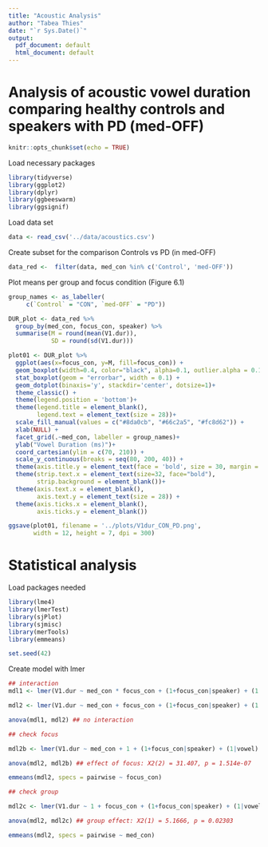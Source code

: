 ---
title: "Acoustic Analysis"
author: "Tabea Thies"
date: "`r Sys.Date()`"
output:
  pdf_document: default
  html_document: default
---

# Analysis of acoustic vowel duration comparing healthy controls and speakers with PD (med-OFF)

```{r setup, include=FALSE}
knitr::opts_chunk$set(echo = TRUE)
```

Load necessary packages

```{r load_tidyverse, warning = FALSE, message = FALSE}
library(tidyverse)
library(ggplot2)
library(dplyr)
library(ggbeeswarm)
library(ggsignif)
```

Load data set

```{r load_counts, message = FALSE, warning = FALSE}
data <- read_csv('../data/acoustics.csv')

```

Create subset for the comparison Controls vs PD (in med-OFF)

```{r, message = FALSE, warning = FALSE}
data_red <-  filter(data, med_con %in% c('Control', 'med-OFF'))
```

Plot means per group and focus condition (Figure 6.1)

```{r, message = FALSE, warning = FALSE}

group_names <- as_labeller(
     c(`Control` = "CON", `med-OFF` = "PD"))

DUR_plot <- data_red %>% 
  group_by(med_con, focus_con, speaker) %>% 
  summarise(M = round(mean(V1.dur)),
            SD = round(sd(V1.dur)))

plot01 <- DUR_plot %>%
  ggplot(aes(x=focus_con, y=M, fill=focus_con)) +
  geom_boxplot(width=0.4, color="black", alpha=0.1, outlier.alpha = 0.1) +
  stat_boxplot(geom = "errorbar", width = 0.1) + 
  geom_dotplot(binaxis='y', stackdir='center', dotsize=1)+
  theme_classic() +
  theme(legend.position = 'bottom')+
  theme(legend.title = element_blank(),
        legend.text = element_text(size = 28))+
  scale_fill_manual(values = c("#8da0cb", "#66c2a5", "#fc8d62")) +
  xlab(NULL) +
  facet_grid(.~med_con, labeller = group_names)+
  ylab("Vowel Duration (ms)")+
  coord_cartesian(ylim = c(70, 210)) + 
  scale_y_continuous(breaks = seq(80, 200, 40)) +
  theme(axis.title.y = element_text(face = 'bold', size = 30, margin = margin(r = 30)))+
  theme(strip.text.x = element_text(size=32, face="bold"),
        strip.background = element_blank())+
  theme(axis.text.x = element_blank(),
        axis.text.y = element_text(size = 28)) +
  theme(axis.ticks.x = element_blank(), 
        axis.ticks.y = element_blank())

ggsave(plot01, filename = '../plots/V1dur_CON_PD.png',
       width = 12, height = 7, dpi = 300)
```

# Statistical analysis

Load packages needed

```{r, message = FALSE, warning = FALSE}
library(lme4)
library(lmerTest)
library(sjPlot)
library(sjmisc)
library(merTools)
library(emmeans)

set.seed(42)
```

Create model with lmer

```{r, message = FALSE, warning = FALSE}

## interaction 
mdl1 <- lmer(V1.dur ~ med_con * focus_con + (1+focus_con|speaker) + (1|vowel) + (1|cons), data_red, REML = FALSE)

mdl2 <- lmer(V1.dur ~ med_con + focus_con + (1+focus_con|speaker) + (1|vowel) + (1|cons), data_red, REML = FALSE)

anova(mdl1, mdl2) ## no interaction

## check focus

mdl2b <- lmer(V1.dur ~ med_con + 1 + (1+focus_con|speaker) + (1|vowel) + (1|cons), data_red, REML = FALSE)

anova(mdl2, mdl2b) ## effect of focus: X2(2) = 31.407, p = 1.514e-07

emmeans(mdl2, specs = pairwise ~ focus_con)

## check group

mdl2c <- lmer(V1.dur ~ 1 + focus_con + (1+focus_con|speaker) + (1|vowel) + (1|cons), data_red, REML = FALSE)

anova(mdl2, mdl2c) ## group effect: X2(1) = 5.1666, p = 0.02303

emmeans(mdl2, specs = pairwise ~ med_con)


```